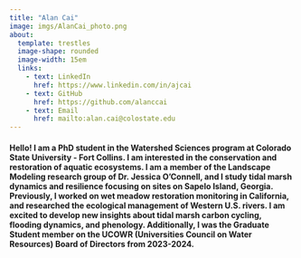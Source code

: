 ```yaml
---
title: "Alan Cai"
image: imgs/AlanCai_photo.png
about: 
  template: trestles
  image-shape: rounded
  image-width: 15em
  links:
    - text: LinkedIn
      href: https://www.linkedin.com/in/ajcai
    - text: GitHub
      href: https://github.com/alanccai
    - text: Email
      href: mailto:alan.cai@colostate.edu
---
```


#### Hello! I am a PhD student in the Watershed Sciences program at Colorado State University - Fort Collins. I am interested in the conservation and restoration of aquatic ecosystems. I am a member of the Landscape Modeling research group of Dr. Jessica O'Connell, and I study tidal marsh dynamics and resilience focusing on sites on Sapelo Island, Georgia. Previously, I worked on wet meadow restoration monitoring in California, and researched the ecological management of Western U.S. rivers. I am excited to develop new insights about tidal marsh carbon cycling, flooding dynamics, and phenology. Additionally, I was the Graduate Student member on the UCOWR (Universities Council on Water Resources) Board of Directors from 2023-2024.
